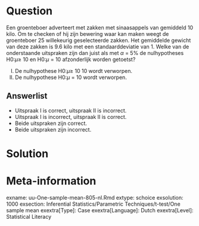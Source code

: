 
Question
========
  
Een groenteboer adverteert met zakken met sinaasappels van gemiddeld 10 kilo. Om te checken of hij zijn bewering waar kan maken weegt de groenteboer 25 willekeurig geselecteerde zakken. Het gemiddelde gewicht van deze zakken is 9.6 kilo met een standaarddeviatie van 1. Welke van de onderstaande uitspraken zijn dan juist als met $\alpha$  = 5% de nulhypotheses H0:$\mu \geq$ 10 en H0:$\mu$ = 10 afzonderlijk worden getoetst? 

I.   De nulhypothese H0:$\mu \geq$ 10 10 wordt verworpen.
II.  De nulhypothese H0:$\mu$ = 10 wordt verworpen.

  
Answerlist
----------
* Uitspraak I is correct, uitspraak II is incorrect. 
* Uitspraak I is incorrect, uitspraak II is correct.
* Beide uitspraken zijn correct. 
* Beide uitspraken zijn incorrect. 



Solution
========
  


Meta-information
================
exname: uu-One-sample-mean-805-nl.Rmd
extype: schoice
exsolution: 1000
exsection: Inferential Statistics/Parametric Techniques/t-test/One sample mean
exextra[Type]: Case
exextra[Language]: Dutch
exextra[Level]: Statistical Literacy
